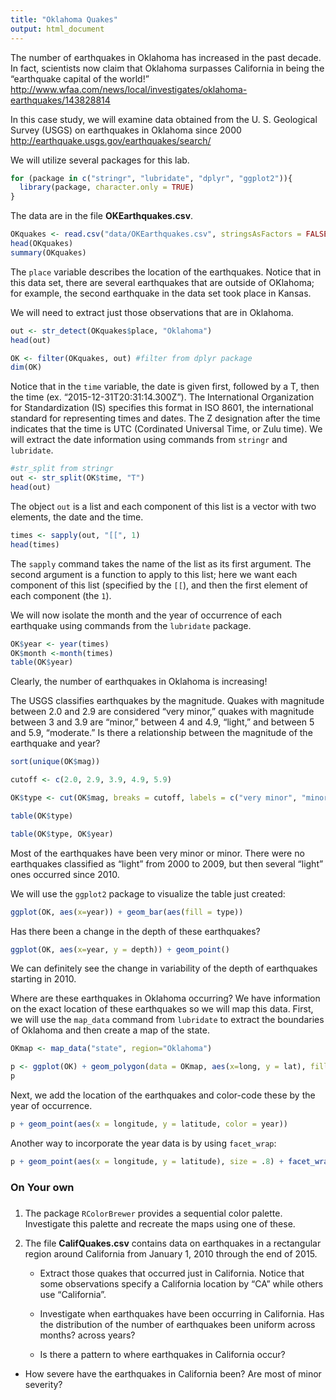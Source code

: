 ```yaml
---
title: "Oklahoma Quakes"
output: html_document
---
```


The number of earthquakes in Oklahoma has increased in the past decade. In fact, scientists now claim that Oklahoma surpasses California in being the "earthquake capital of the world!"
[http://www.wfaa.com/news/local/investigates/oklahoma-earthquakes/143828814](http://www.wfaa.com/news/local/investigates/oklahoma-earthquakes/143828814)


In this case study, we will examine data obtained from the U. S. Geological Survey (USGS) on earthquakes in Oklahoma since 2000 [http://earthquake.usgs.gov/earthquakes/search/](http://earthquake.usgs.gov/earthquakes/search/)


We will utilize several packages for this lab.


```r
for (package in c("stringr", "lubridate", "dplyr", "ggplot2")){
  library(package, character.only = TRUE)
}

```


The data are in the file **OKEarthquakes.csv**. 


```r
OKquakes <- read.csv("data/OKEarthquakes.csv", stringsAsFactors = FALSE)
head(OKquakes)
summary(OKquakes)
```


The `place` variable describes the location of the earthquakes. Notice that in this data set, there are several earthquakes that are outside of OKlahoma; for example, the second earthquake in the data set took place in Kansas.


We will need to extract just those observations that are in Oklahoma.


```r
out <- str_detect(OKquakes$place, "Oklahoma")
head(out)

OK <- filter(OKquakes, out) #filter from dplyr package
dim(OK)
```


Notice that in the `time` variable, the date is given first, followed by a T, then the time (ex. "2015-12-31T20:31:14.300Z"). The International Organization for Standardization (IS) specifies this format in ISO 8601, the international standard for representing times and dates. The Z designation after the time indicates that the time is UTC (Cordinated Universal Time, or Zulu time). We will extract the date information using commands from `stringr` and `lubridate`.


```r
#str_split from stringr
out <- str_split(OK$time, "T")
head(out) 
```
The object `out` is a list and each component of this list is a vector with two elements, the date and the time. 


```r
times <- sapply(out, "[[", 1)   
head(times)
```
The `sapply` command takes the name of the list as its first argument. The second argument is a function to apply to this list; here we want each component of this list (specified by the `[[`), and then the first element of each component (the `1`).


We will now isolate the month and the year of occurrence of each earthquake using commands from the `lubridate` package.


```r
OK$year <- year(times)
OK$month <-month(times)
table(OK$year)
```
Clearly, the number of earthquakes in Oklahoma is increasing!


The USGS classifies earthquakes by the magnitude. Quakes with magnitude between 2.0 and 2.9 are considered "very minor," quakes with magnitude between 3 and 3.9 are "minor," between 4 and 4.9, "light," and between 5 and 5.9, "moderate." Is there a relationship between the magnitude of the earthquake and year?


```r
sort(unique(OK$mag))

cutoff <- c(2.0, 2.9, 3.9, 4.9, 5.9)

OK$type <- cut(OK$mag, breaks = cutoff, labels = c("very minor", "minor", "light", "moderate" ))

table(OK$type)

table(OK$type, OK$year)
```
Most of the earthquakes have been very minor or minor. There were no earthquakes classified as "light" from 2000 to 2009, but then several "light" ones occurred since 2010.


We will use the `ggplot2` package to visualize the table just created:


```r
ggplot(OK, aes(x=year)) + geom_bar(aes(fill = type))
```


Has there been a change in the depth of these earthquakes?


```r
ggplot(OK, aes(x=year, y = depth)) + geom_point()
```

We can definitely see the change in variability of the depth of earthquakes starting in 2010.


Where are these earthquakes in Oklahoma occurring? We have information on the exact location of these earthquakes so we will map this data.  First, we will use the `map_data` command from `lubridate` to extract the boundaries of Oklahoma and then create a map of the state.


```r
OKmap <- map_data("state", region="Oklahoma")

p <- ggplot(OK) + geom_polygon(data = OKmap, aes(x=long, y = lat), fill="wheat")
p
```

Next, we add the location of the earthquakes and color-code these by the year of occurrence.


```r
p + geom_point(aes(x = longitude, y = latitude, color = year))
```

Another way to incorporate the year data is by using `facet_wrap`:


```r
p + geom_point(aes(x = longitude, y = latitude), size = .8) + facet_wrap(  ~ year) + labs(x = "longitude", y = "latitude")

```

### On Your own

### 

1. The package `RColorBrewer` provides a sequential color palette. Investigate this palette and recreate the maps using one of these.


2. The file **CalifQuakes.csv** contains data on earthquakes in a rectangular region around California from January 1, 2010 through the end of 2015. 


   +  Extract those quakes that occurred just in California. Notice that some observations specify a California location by "CA" while others use "California".

   + Investigate when earthquakes have been occurring in California. Has the distribution of the number of earthquakes been uniform across months? across years?

   + Is there a pattern to where earthquakes in California occur?

 + How severe have the earthquakes in California been? Are most of minor severity?
